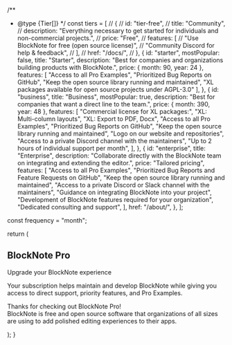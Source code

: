 
  /**
   * @type {Tier[]}
  */
  const tiers = [
    // {
    //   id: "tier-free",
    //   title: "Community",
    //   description: "Everything necessary to get started for individuals and non-commercial projects.",
    //   price: "Free",
    //   features: [
    //     "Use BlockNote for free (open source license)",
    //     "Community Discord for help & feedback",
    //   ],
    //   href: "/docs/",
    // },
    {
      id: "starter",
      mostPopular: false,
      title: "Starter",
      description:
        "Best for companies and organizations building products with BlockNote.",
      price: { month: 90, year: 24 },
      features: [
        "Access to all Pro Examples",
        "Prioritized Bug Reports on GitHub",
        "Keep the open source library running and maintained",
        "XL packages available for open source projects under AGPL-3.0"
      ],
    },
    {
      id: "business",
      title: "Business",
      mostPopular: true,
      description:
        "Best for companies that want a direct line to the team.",
      price: { month: 390, year: 48 },
      features: [
        "Commercial license for XL packages:",
        "XL: Multi-column layouts",
        "XL: Export to PDF, Docx",
        "Access to all Pro Examples",
        "Prioritized Bug Reports on GitHub",
        "Keep the open source library running and maintained",
        "Logo on our website and repositories",
        "Access to a private Discord channel with the maintainers",
        "Up to 2 hours of individual support per month",
      ],
    },
    {
      id: "enterprise",
      title: "Enterprise",
      description:
        "Collaborate directly with the BlockNote team on integrating and extending the editor.",
      price: "Tailored pricing",
      features: [
        "Access to all Pro Examples",
        "Prioritized Bug Reports and Feature Requests on GitHub",
        "Keep the open source library running and maintained",
        "Access to a private Discord or Slack channel with the maintainers",
        "Guidance on integrating BlockNote into your project",
        "Development of BlockNote features required for your organization",
        "Dedicated consulting and support",
      ],
      href: "/about/",
    },
  ];

const frequency = "month";

return (

<div className="flex flex-col items-center py-16 sm:py-16">
  <div className="flex max-w-screen-xl flex-col items-center px-6 lg:px-8">
    <h2 className="max-w-6xl tracking-tight text-5xl md:text-7xl mb-2 text-center font-bold leading-20 text-indigo-600">
      BlockNote Pro
    </h2>
    <SectionSubHeader>Upgrade your BlockNote experience</SectionSubHeader>
    <p className="mt-8 max-w-screen-md text-center text-lg text-[#00000080] dark:text-[#FFFFFFB2]">
      Your subscription helps maintain and develop BlockNote while giving you
      access to direct support, priority features, and Pro Examples.
    </p>
    <Tiers tiers={tiers} frequency={frequency} />
     <p className="mt-8 max-w-screen-md text-center text-lg text-[#00000080] dark:text-[#FFFFFFB2]">
      Thanks for checking out BlockNote Pro! <br /> BlockNote is free and open source
      software that organizations of all sizes are using to add polished editing
      experiences to their apps.
    </p>
    <FAQ />
  </div>
</div>
); }
